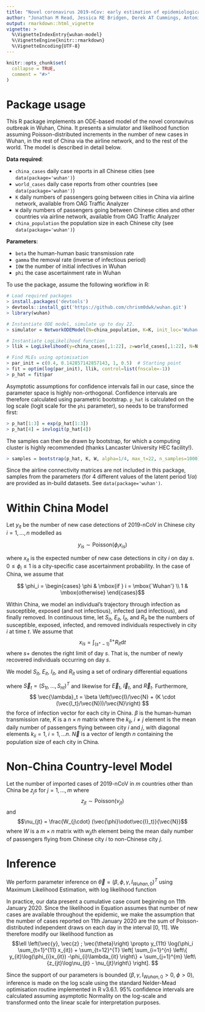 ```yaml
---
title: "Novel coronavirus 2019-nCov: early estimation of epidemiological parameters and epidemic predictions."
author: "Jonathan M Read, Jessica RE Bridgen, Derek AT Cummings, Antonia Ho, Chris P Jewell"
output: rmarkdown::html_vignette
vignette: >
  %\VignetteIndexEntry{wuhan-model}
  %\VignetteEngine{knitr::rmarkdown}
  %\VignetteEncoding{UTF-8}
---
```


```r
knitr::opts_chunk$set(
  collapse = TRUE,
  comment = "#>"
)
```

# Package usage

This R package implements an ODE-based model of the novel coronavirus
outbreak in Wuhan, China.  It presents a simulator and likelihood function
assuming Poisson-distributed increments in the number of new cases in Wuhan,
in the rest of China via the airline network, and to the rest of the world.  The model is described
in detail below.

__Data required__: 

* `china_cases` daily case reports in all Chinese cities (see `data(package='wuhan')`)
* `world_cases` daily case reports from other countries (see `data(package='wuhan')`)
* `K` daily numbers of passengers going between cities in China via airline network, available from OAG Traffic Analyzer
* `W` daily numbers of passengers going between Chinese cities and other countries via airline network, available from OAG Traffic Analyzer
* `china_population` the population size in each Chinese city (see `data(package='wuhan')`)
    
__Parameters__:

* `beta` the human-human basic transmission rate
* `gamma` the removal rate (inverse of infectious period)
* `I0W` the number of initial infectives in Wuhan
* `phi` the case ascertainment rate in Wuhan
    
To use the package, assume the following workflow in R:

````r
# Load required packages
> install.packages('devtools')
> devtools::install_git('https://github.com/chrism0dwk/wuhan.git')
> library(wuhan)

# Instantiate ODE model, simulate up to day 22.
> simulator = NetworkODEModel(N=china_population, K=K, init_loc='Wuhan', alpha=1/4, max_t=22) 

# Instantiate LogLikelihood function
> llik = LogLikelihood(y=china_cases[,1:22], z=world_cases[,1:22], N=N, K=K, W=W, sim_fun=simulator)

# Find MLEs using optimisation
> par_init = c(0.4, 0.142857142857143, 1, 0.5)  # Starting point
> fit = optim(log(par_init), llik, control=list(fnscale=-1))
> p_hat = fit$par
````

Asymptotic assumptions for confidence intervals fail in our case, since the
parameter space is highly non-orthogonal.  Confidence intervals are therefore
calculated using parametric bootstrap.  `p_hat` is calculated on the log scale (logit scale
for the `phi` parameter), so needs to be transformed first:

````r
> p_hat[1:3] = exp(p_hat[1:3])
> p_hat[4] = invlogit(p_hat[4])
````

The samples can then be drawn by bootstrap, for which a computing cluster is
highly recommended (thanks Lancaster University HEC facility!).
````r
> samples = bootstrap(p_hat, K, W, alpha=1/4, max_t=22, n_samples=1000)
````

Since the airline connectivity matrices are not included in this package, samples 
from the parameters (for 4 different values of the latent period $1/\alpha$) are 
provided as in-build datasets.  See `data(package='wuhan')`.


# Within China Model

Let $y_{it}$ be the number of new case detections of 2019-nCoV in Chinese city $i=1,\dots,n$
modelled as

$$ y_{is} \sim \mbox{Poisson}(\phi_i x_{is})$$

where $x_{it}$ is the expected number of new case detections in city $i$ on
day $s$.  $0 \leq \phi_i \leq 1$ is a city-specific case ascertainment 
probability.  In the case of China, we assume that

$$ \phi_i = \begin{cases} \phi & \mbox{if } i = \mbox{`Wuhan'} \\ 1 & \mbox{otherwise} \end{cases}$$

Within China, we model an individual's trajectory through infection as 
susceptible, exposed (and not infectious), infected (and infectious), and finally
removed.  In continuous time, let $S_{it}$, $E_{it}$, $I_{it}$, and $R_{it}$
be the numbers of susceptible, exposed, infected, and removed individuals 
respectively in city $i$ at time $t$.  We assume that
$$ x_{is} = \int_{(s^+-1)}^{s+} R_{it} \mathrm{d}t $$
where $s+$ denotes the right limit of day $s$.  That is, the number of newly
recovered individuals occurring on day $s$.

We model $S_{it}$, $E_{it}$, $I_{it}$, and $R_{it}$ using a set of ordinary differential equations

\begin{eqnarray*}
	\frac{\mathrm{d}\vec{S}_t}{\mathrm{d}t} & = & -\vec{S}_t \odot \vec{\lambda}_t \\
	\frac{\mathrm{d}\vec{E}_t}{\mathrm{d}t} & = & \vec{S}_t \odot \vec{\lambda}_t - \alpha \vec{E}_t \\
	\frac{\mathrm{d}\vec{I}_t}{\mathrm{d}t} & = & \alpha \vec{E}_t - \gamma \vec{I}_t \\
	\frac{\mathrm{d}\vec{R}_t}{\mathrm{d}t} & = & \gamma \vec{I}_t
\end{eqnarray*}
where $\vec{S}_t = (S_{1t},\dots,S_{nt})^T$ and likewise for $\vec{E}_t$, $\vec{I}_t$, and $\vec{R}_t$.  Furthermore,
$$ \vec{\lambda}_t = \beta \left(\vec{I}/\vec{N} + (K \cdot (\vec{I_t}/\vec{N}))/\vec{N}\right) $$
the force of infection vector for each city in China.  $\beta$ is the human-human transmission rate, $K$ is a $n \times n$ matrix where the $k_{ij},\; i \ne j$ element is the mean daily number of passengers flying between city $i$ and $j$, with diagonal elements $k_{ii} = 1, \; i=1,\dots n$. $\vec{N}$ is a vector of length $n$ containing the population size of each city in China.   
	

# Non-China Country-level Model

	
Let the number of imported cases of 2019-nCoV in $m$ countries other than China be $z_js$ for $j=1,\dots,m$ where
$$z_{jt} \sim \mbox{Poisson}(\nu_{jt})$$
and
$$\nu_{jt} = \frac{W_{j\cdot} (\vec{\phi}\odot\vec{I}_t)}{\vec{N}}$$
where $W$ is a $m \times n$ matrix with $w_{ji}$th element being the mean daily number of passengers flying from Chinese city $i$ to non-Chinese city $j$.

# Inference

We perform parameter inference on $\vec{\theta} = (\beta, \phi, \gamma, I_{Wuhan,0})^T$ using Maximum Likelihood Estimation, with log likelihood function
\begin{equation} \label{eq:lik}
\ell \left(\vec{y}, \vec{z} ; \vec{\theta}\right) \propto \sum_{t=1}^{T} \left[ \sum_{i=1}^{n} \left\{ y_{it}\log(\phi_{i}x_{it}) -\phi_{i}\lambda_{it} \right\} + \sum_{j=1}^{m} \left\{z_{jt}\log\nu_{jt} - \nu_{jt}\right\} \right].
\end{equation}

In practice, our data present a cumulative case count beginning on 11th January 2020.  Since the likelihood in Equation \ref{eq:lik} assumes that number of new cases are available throughout the epidemic, we make the assumption that the number of cases reported on 11th January 2020 are the sum of Poisson-distributed independent draws on each day in the interval [0, 11].  We therefore modify our likelihood function as
$$\ell \left(\vec{y}, \vec{z} ; \vec{\theta}\right) \propto y_{11t} \log(\phi_i \sum_{t=1}^{11} x_{it}) + \sum_{t=12}^{T} \left[ \sum_{i=1}^{n} \left\{ y_{it}\log(\phi_{i}x_{it}) -\phi_{i}\lambda_{it} \right\} + \sum_{j=1}^{m} \left\{z_{jt}\log\nu_{jt} - \nu_{jt}\right\} \right]. 
$$

Since the support of our parameters is bounded ($\beta, \gamma, I_{Wuhan,0} > 0,\; \phi > 0$), inference is made on the log scale using the standard Nelder-Mead optimisation routine implemented in R v3.6.1.  95\% confidence intervals are calculated assuming asymptotic Normality on the log-scale and transformed onto the linear scale for interpretation purposes.


